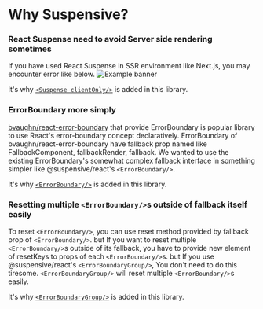 
# Why Suspensive?

<Steps>

### React Suspense need to avoid Server side rendering sometimes

If you have used React Suspense in SSR environment like Next.js, you may encounter error like below.
![Example banner](/img/suspense-in-ssr-error.png)

It's why [`<Suspense clientOnly/>`](/docs/react/Suspense) is added in this library.

### ErrorBoundary more simply

[bvaughn/react-error-boundary](https://github.com/bvaughn/react-error-boundary) that provide ErrorBoundary is popular library to use React's error-boundary concept declaratively. ErrorBoundary of bvaughn/react-error-boundary have fallback prop named like FallbackComponent, fallbackRender, fallback. We wanted to use the existing ErrorBoundary's somewhat complex fallback interface in something simpler like @suspensive/react's `<ErrorBoundary/>`.

It's why [`<ErrorBoundary/>`](/docs/react/ErrorBoundary) is added in this library.

### Resetting multiple `<ErrorBoundary/>`s outside of fallback itself easily

To reset `<ErrorBoundary/>`, you can use reset method provided by fallback prop of `<ErrorBoundary/>`.
but If you want to reset multiple `<ErrorBoundary/>`s outside of its fallback, you have to provide new element of resetKeys to props of each `<ErrorBoundary/>`s. but If you use @suspensive/react's `<ErrorBoundaryGroup/>`, You don't need to do this tiresome. `<ErrorBoundaryGroup/>` will reset multiple `<ErrorBoundary/>`s easily.

It's why [`<ErrorBoundaryGroup/>`](/docs/react/ErrorBoundaryGroup) is added in this library.

</Steps>
